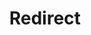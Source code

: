 ---
layout: src/layouts/Redirect.astro
pubDate: 2023-01-01
modDate: 2024-05-22
title: Redirect
redirect: /docs/best-practices/octopus-administration/ongoing-maintenance
description: Guidelines and recommendations for ongoing maintenance with Octopus Deploy.
---